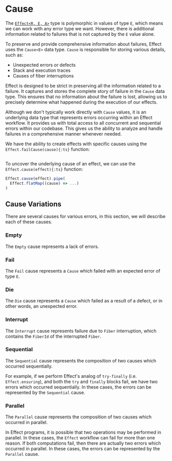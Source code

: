# Cause

The [`Effect<R, E, A>`](../essentials/effect-type) type is polymorphic in values of type `E`, which means we can work with any error type we want. However, there is additional information related to failures that is not captured by the `E` value alone.

To preserve and provide comprehensive information about failures, Effect uses the `Cause<E>` data type. `Cause` is responsible for storing various details, such as:

- Unexpected errors or defects
- Stack and execution traces
- Causes of fiber interruptions

Effect is designed to be strict in preserving all the information related to a failure. It captures and stores the complete story of failure in the `Cause` data type. This ensures that no information about the failure is lost, allowing us to precisely determine what happened during the execution of our effects.

Although we don't typically work directly with `Cause` values, it is an underlying data type that represents errors occurring within an Effect workflow. It provides us with total access to all concurrent and sequential errors within our codebase. This gives us the ability to analyze and handle failures in a comprehensive manner whenever needed.

We have the ability to create effects with specific causes using the `Effect.failCause(cause){:ts}` function:

```ts file=<rootDir>/src/reference/data-types/cause/failCause.ts

```

To uncover the underlying cause of an effect, we can use the `Effect.cause(effect){:ts}` function:

```ts
Effect.cause(effect).pipe(
  Effect.flatMap((cause) => ...)
)
```

## Cause Variations

There are several causes for various errors, in this section, we will describe each of these causes.

### Empty

The `Empty` cause represents a lack of errors.

### Fail

The `Fail` cause represents a `Cause` which failed with an expected error of type `E`.

### Die

The `Die` cause represents a `Cause` which failed as a result of a defect, or in other words, an unexpected error.

### Interrupt

The `Interrupt` cause represents failure due to `Fiber` interruption, which contains the `FiberId` of the interrupted `Fiber`.

### Sequential

The `Sequential` cause represents the composition of two causes which occurred
sequentially.

For example, if we perform Effect's analog of `try-finally` (i.e.
`Effect.ensuring`), and both the `try` and `finally` blocks fail, we have two
errors which occurred sequentially. In these cases, the errors can be
represented by the `Sequential` cause.

### Parallel

The `Parallel` cause represents the composition of two causes which occurred in parallel.

In Effect programs, it is possible that two operations may be performed in
parallel. In these cases, the `Effect` workflow can fail for more than one
reason. If both computations fail, then there are actually two errors which
occurred in parallel. In these cases, the errors can be represented by the
`Parallel` cause.

